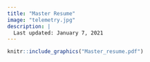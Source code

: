 ```yaml
---
title: "Master Resume"
image: "telemetry.jpg"
description: |
  Last updated: January 7, 2021
---
```


```r

knitr::include_graphics("Master_resume.pdf")

```

